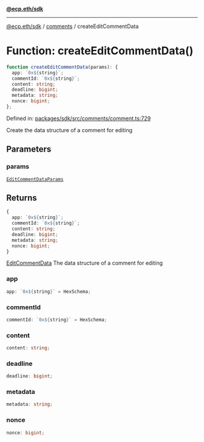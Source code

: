 [**@ecp.eth/sdk**](../../index.mdx)

***

[@ecp.eth/sdk](/sdk-reference/index.mdx) / [comments](/sdk-reference/comments/index.mdx) / createEditCommentData

# Function: createEditCommentData()

```ts
function createEditCommentData(params): {
  app: `0x${string}`;
  commentId: `0x${string}`;
  content: string;
  deadline: bigint;
  metadata: string;
  nonce: bigint;
};
```

Defined in: [packages/sdk/src/comments/comment.ts:729](https://github.com/ecp-eth/comments-monorepo/blob/main/packages/sdk/src/comments/comment.ts#L729)

Create the data structure of a comment for editing

## Parameters

### params

[`EditCommentDataParams`](/sdk-reference/comments/type-aliases/EditCommentDataParams.mdx)

## Returns

```ts
{
  app: `0x${string}`;
  commentId: `0x${string}`;
  content: string;
  deadline: bigint;
  metadata: string;
  nonce: bigint;
}
```

[EditCommentData](/sdk-reference/comments/type-aliases/EditCommentData.mdx) The data structure of a comment for editing

### app

```ts
app: `0x${string}` = HexSchema;
```

### commentId

```ts
commentId: `0x${string}` = HexSchema;
```

### content

```ts
content: string;
```

### deadline

```ts
deadline: bigint;
```

### metadata

```ts
metadata: string;
```

### nonce

```ts
nonce: bigint;
```
